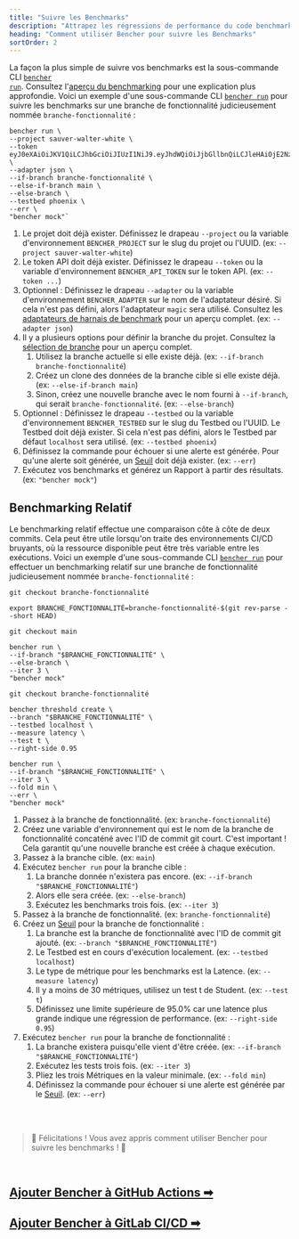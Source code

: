 ```yaml
---
title: "Suivre les Benchmarks"
description: "Attrapez les régressions de performance du code benchmark avec le benchmarking continu historique ou le benchmarking continu relatif"
heading: "Comment utiliser Bencher pour suivre les Benchmarks"
sortOrder: 2
---
```


La façon la plus simple de suivre vos benchmarks est la sous-commande CLI <code><a href="/fr/docs/explanation/bencher-run/">bencher run</a></code>.
Consultez l'[aperçu du benchmarking](/fr/docs/explanation/benchmarking/) pour une explication plus approfondie.
Voici un exemple d'une sous-commande CLI <code><a href="/fr/docs/explanation/bencher-run/">bencher run</a></code> pour suivre les benchmarks sur une branche de fonctionnalité judicieusement nommée `branche-fonctionnalité` :

```
bencher run \
--project sauver-walter-white \
--token eyJ0eXAiOiJKV1QiLCJhbGciOiJIUzI1NiJ9.eyJhdWQiOiJjbGllbnQiLCJleHAiOjE2NzQwNjA3NTAsImlhdCI6MTY3MTQ2ODc1MCwiaXNzIjoiYmVuY2hlci5kZXYiLCJzdWIiOiJzYXVsQGJldHRlcmNhbGxzYXVsLmNvbSIsIm9yZyI6bnVsbH0.CABcvWlPobAHs7wsdR6wX5p0R2jaCd7RmpsnMp5pwEc \
--adapter json \
--if-branch branche-fonctionnalité \
--else-if-branch main \
--else-branch \
--testbed phoenix \
--err \
"bencher mock"`
```

1. Le projet doit déjà exister. Définissez le drapeau `--project` ou la variable d'environnement `BENCHER_PROJECT` sur le slug du projet ou l'UUID. (ex: `--project sauver-walter-white`)
1. Le token API doit déjà exister. Définissez le drapeau `--token` ou la variable d'environnement `BENCHER_API_TOKEN` sur le token API. (ex: `--token ...`)
1. Optionnel : Définissez le drapeau `--adapter` ou la variable d'environnement `BENCHER_ADAPTER` sur le nom de l'adaptateur désiré. Si cela n'est pas défini, alors l'adaptateur `magic` sera utilisé. Consultez les [adaptateurs de harnais de benchmark](/fr/docs/explanation/adapters/) pour un aperçu complet. (ex: `--adapter json`)
1. Il y a plusieurs options pour définir la branche du projet. Consultez la [sélection de branche](/fr/docs/explanation/branch-selection/) pour un aperçu complet.
    1. Utilisez la branche actuelle si elle existe déjà. (ex: `--if-branch branche-fonctionnalité`)
    1. Créez un clone des données de la branche cible si elle existe déjà. (ex: `--else-if-branch main`)
    1. Sinon, créez une nouvelle branche avec le nom fourni à `--if-branch`, qui serait `branche-fonctionnalité`. (ex: `--else-branch`)
1. Optionnel : Définissez le drapeau `--testbed` ou la variable d'environnement `BENCHER_TESTBED` sur le slug du Testbed ou l'UUID. Le Testbed doit déjà exister. Si cela n'est pas défini, alors le Testbed par défaut `localhost` sera utilisé. (ex: `--testbed phoenix`)
1. Définissez la commande pour échouer si une alerte est générée. Pour qu'une alerte soit générée, un [Seuil](/fr/docs/explanation/thresholds/) doit déjà exister. (ex: `--err`)
1. Exécutez vos benchmarks et générez un Rapport à partir des résultats. (ex: `"bencher mock"`)

## Benchmarking Relatif

Le benchmarking relatif effectue une comparaison côte à côte de deux commits.
Cela peut être utile lorsqu'on traite des environnements CI/CD bruyants,
où la ressource disponible peut être très variable entre les exécutions.
Voici un exemple d'une sous-commande CLI <code><a href="/fr/docs/explanation/bencher-run/">bencher run</a></code> pour effectuer un benchmarking relatif sur une branche de fonctionnalité judicieusement nommée `branche-fonctionnalité` :

```
git checkout branche-fonctionnalité

export BRANCHE_FONCTIONNALITÉ=branche-fonctionnalité-$(git rev-parse --short HEAD)

git checkout main

bencher run \
--if-branch "$BRANCHE_FONCTIONNALITÉ" \
--else-branch \
--iter 3 \
"bencher mock"

git checkout branche-fonctionnalité

bencher threshold create \
--branch "$BRANCHE_FONCTIONNALITÉ" \
--testbed localhost \
--measure latency \
--test t \
--right-side 0.95

bencher run \
--if-branch "$BRANCHE_FONCTIONNALITÉ" \
--iter 3 \
--fold min \
--err \
"bencher mock"
```

1. Passez à la branche de fonctionnalité. (ex: `branche-fonctionnalité`)
1. Créez une variable d'environnement qui est le nom de la branche de fonctionnalité concaténé avec l'ID de commit git court. C'est important ! Cela garantit qu'une nouvelle branche est créée à chaque exécution.
1. Passez à la branche cible. (ex: `main`)
1. Exécutez `bencher run` pour la branche cible :
    1. La branche donnée n'existera pas encore. (ex: `--if-branch "$BRANCHE_FONCTIONNALITÉ"`)
    1. Alors elle sera créée. (ex: `--else-branch`)
    1. Exécutez les benchmarks trois fois. (ex: `--iter 3`)
1. Passez à la branche de fonctionnalité. (ex: `branche-fonctionnalité`)
1. Créez un [Seuil](/fr/docs/explanation/thresholds/) pour la branche de fonctionnalité :
    1. La branche est la branche de fonctionnalité avec l'ID de commit git ajouté. (ex: `--branch "$BRANCHE_FONCTIONNALITÉ"`)
    1. Le Testbed est en cours d'exécution localement. (ex: `--testbed localhost`)
    1. Le type de métrique pour les benchmarks est la Latence. (ex: `--measure latency`)
    1. Il y a moins de 30 métriques, utilisez un test t de Student. (ex: `--test t`)
    1. Définissez une limite supérieure de 95.0% car une latence plus grande indique une régression de performance. (ex: `--right-side 0.95`)
1. Exécutez `bencher run` pour la branche de fonctionnalité :
    1. La branche existera puisqu'elle vient d'être créée. (ex: `--if-branch "$BRANCHE_FONCTIONNALITÉ"`)
    1. Exécutez les tests trois fois. (ex: `--iter 3`)
    1. Pliez les trois Métriques en la valeur minimale. (ex: `--fold min`)
    1. Définissez la commande pour échouer si une alerte est générée par le [Seuil](/fr/docs/explanation/thresholds/). (ex: `--err`)

<br/>
<br/>

> 🐰 Félicitations ! Vous avez appris comment utiliser Bencher pour suivre les benchmarks ! 🎉

<br/>

<h2><a href="/fr/docs/how-to/github-actions/">Ajouter Bencher à GitHub Actions ➡</a></h2>
<h2><a href="/fr/docs/how-to/gitlab-ci-cd/">Ajouter Bencher à GitLab CI/CD ➡</a></h2>